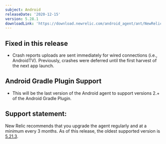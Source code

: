 ```yaml
---
subject: Android
releaseDate: '2020-12-15'
version: 5.28.1
downloadLink: 'https://download.newrelic.com/android_agent/ant/NewRelic_Android_Agent_5.28.1.zip'
---
```


## Fixed in this release

* Crash reports uploads are sent immediately for wired connections (i.e., AndroidTV). Previously, crashes were deferred until the first harvest of the next app launch.

## Android Gradle Plugin Support

* This will be the last version of the Android agent to support versions 2.+ of the Android Gradle Plugin.

## Support statement:

New Relic recommends that you upgrade the agent regularly and at a minimum every 3 months. As of this release, the oldest supported version is [5.21.3](https://docs.newrelic.com/docs/release-notes/mobile-release-notes/android-release-notes/android-5213).
